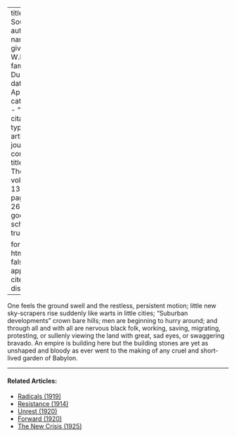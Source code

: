 
---
title: 'The South'
author:
  - name:
      given: W.E.B.
      family: Du Bois
date: Apr. 1917
categories: 
  - ""
citation: 
  type: article-journal
  container-title: The Crisis
  volume: 13
  issue: 6
  page: 268-270
google-scholar: true

format:
  html:
    toc: false
    appendix-cite-as: display
---



One feels the ground swell and the restless, persistent motion; little new sky-scrapers rise suddenly like warts in little cities; "Suburban developments" crown bare hills; men are beginning to hurry around; and through all and with all are nervous black folk, working, saving, migrating, protesting, or sullenly viewing the land with great, sad eyes, or swaggering bravado. An empire is building here but the building stones are yet as unshaped and bloody as ever went to the making of any cruel and short-lived garden of Babylon.

<!-- Similar articles start here -->
<div  class="clear-wrap"></div>
<hr>
#### Related Articles:

* [Radicals (1919)](/Volumes/19/02/radicals.html)
* [Resistance (1914)](/Volumes/07/04/resistance.html)
* [Unrest (1920)](/Volumes/19/05/unrest.html)
* [Forward (1920)](/Volumes/20/05/forward.html)
* [The New Crisis (1925)](/Volumes/30/01/new_crisis.html)

<!-- Similar articles end here -->